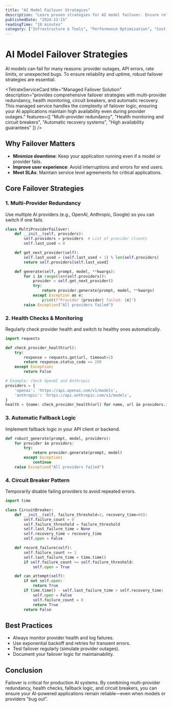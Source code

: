 ```yaml
---
title: "AI Model Failover Strategies"
description: "Learn proven strategies for AI model failover. Ensure reliability and uptime with multi-provider, fallback, and redundancy techniques."
publishedDate: "2024-12-15"
readingTime: "10 minutes"
category: ["Infrastructure & Tools", "Performance Optimization", "Cost Optimization", "Advanced Techniques", "Resiliency"]
---
```



# AI Model Failover Strategies

AI models can fail for many reasons: provider outages, API errors, rate limits, or unexpected bugs. To ensure reliability and uptime, robust failover strategies are essential.

<TetrateServiceCard 
  title="Managed Failover Solution"
  description="provides comprehensive failover strategies with multi-provider redundancy, health monitoring, circuit breakers, and automatic recovery. This managed service handles the complexity of failover logic, ensuring your AI applications maintain high availability even during provider outages."
  features={[
    "Multi-provider redundancy",
    "Health monitoring and circuit breakers",
    "Automatic recovery systems",
    "High availability guarantees"
  ]}
/>

## Why Failover Matters

- **Minimize downtime**: Keep your application running even if a model or provider fails.
- **Improve user experience**: Avoid interruptions and errors for end users.
- **Meet SLAs**: Maintain service level agreements for critical applications.

## Core Failover Strategies

### 1. Multi-Provider Redundancy

Use multiple AI providers (e.g., OpenAI, Anthropic, Google) so you can switch if one fails.

```python
class MultiProviderFailover:
    def __init__(self, providers):
        self.providers = providers  # List of provider clients
        self.last_used = 0

    def get_next_provider(self):
        self.last_used = (self.last_used + 1) % len(self.providers)
        return self.providers[self.last_used]

    def generate(self, prompt, model, **kwargs):
        for i in range(len(self.providers)):
            provider = self.get_next_provider()
            try:
                return provider.generate(prompt, model, **kwargs)
            except Exception as e:
                print(f"Provider {provider} failed: {e}")
        raise Exception("All providers failed")
```

### 2. Health Checks & Monitoring

Regularly check provider health and switch to healthy ones automatically.

```python
import requests

def check_provider_health(url):
    try:
        response = requests.get(url, timeout=2)
        return response.status_code == 200
    except Exception:
        return False

# Example: check OpenAI and Anthropic
providers = {
    'openai': 'https://api.openai.com/v1/models',
    'anthropic': 'https://api.anthropic.com/v1/models',
}
health = {name: check_provider_health(url) for name, url in providers.items()}
```

### 3. Automatic Fallback Logic

Implement fallback logic in your API client or backend.

```python
def robust_generate(prompt, model, providers):
    for provider in providers:
        try:
            return provider.generate(prompt, model)
        except Exception:
            continue
    raise Exception("All providers failed")
```

### 4. Circuit Breaker Pattern

Temporarily disable failing providers to avoid repeated errors.

```python
import time

class CircuitBreaker:
    def __init__(self, failure_threshold=3, recovery_time=60):
        self.failure_count = 0
        self.failure_threshold = failure_threshold
        self.last_failure_time = None
        self.recovery_time = recovery_time
        self.open = False

    def record_failure(self):
        self.failure_count += 1
        self.last_failure_time = time.time()
        if self.failure_count >= self.failure_threshold:
            self.open = True

    def can_attempt(self):
        if not self.open:
            return True
        if time.time() - self.last_failure_time > self.recovery_time:
            self.open = False
            self.failure_count = 0
            return True
        return False
```

## Best Practices
- Always monitor provider health and log failures.
- Use exponential backoff and retries for transient errors.
- Test failover regularly (simulate provider outages).
- Document your failover logic for maintainability.

## Conclusion
Failover is critical for production AI systems. By combining multi-provider redundancy, health checks, fallback logic, and circuit breakers, you can ensure your AI-powered applications remain reliable—even when models or providers "bug out". 